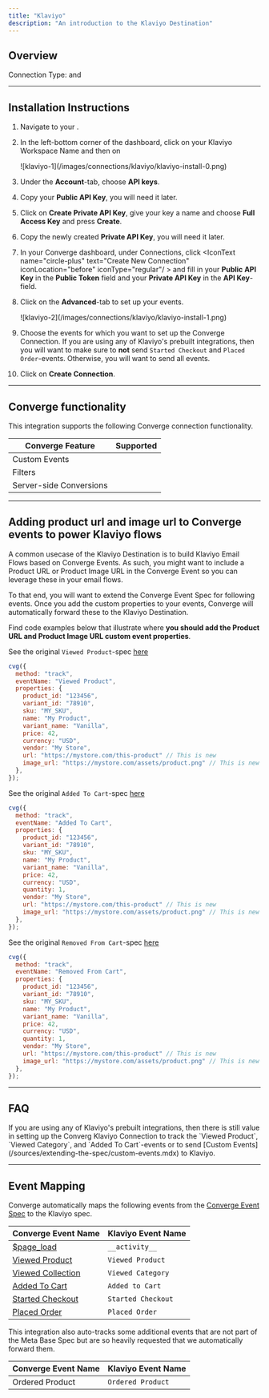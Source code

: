 ```yaml
---
title: "Klaviyo"
description: "An introduction to the Klaviyo Destination"
---
```



## Overview

Connection Type: <IconText text="Client-side" name="browser" iconType="duotone" iconLocation="after"/>  and <IconText text="Server-side" name="server" iconType="duotone" iconLocation="after"/>

---

## Installation Instructions

<AccordionGroup >
<Accordion icon="list" title="Installation Instructions">

1. Navigate to your <OutboundLink linkTarget="https://www.klaviyo.com/settings/account/personal" linkText="Klaviyo Admin Dashboard"/>.

2. In the left-bottom corner of the dashboard, click on your Klaviyo Workspace Name and then on <IconText text="Settings" name="gear" iconLocation="before" iconType="regular"/>
    <Frame>
   ![klaviyo-1](/images/connections/klaviyo/klaviyo-install-0.png)
   </Frame>

3. Under the **Account**-tab, choose **API keys**.

4. Copy your **Public API Key**, you will need it later.
   &nbsp;

5. Click on **Create Private API Key**, give your key a name and choose **Full Access Key** and press **Create**.

6. Copy the newly created **Private API Key**, you will need it later.
   &nbsp;

7. In your Converge dashboard, under Connections, click <IconText name="circle-plus" text="Create New Connection" iconLocation="before" iconType="regular"/ > and fill in your **Public API Key** in the **Public Token** field and your **Private API Key** in the **API Key**-field. 
   &nbsp;

8. Click on the **Advanced**-tab to set up your events.
    <Frame>
   ![klaviyo-2](/images/connections/klaviyo/klaviyo-install-1.png)
   </Frame>

9. Choose the events for which you want to set up the Converge Connection. 
    <Note>
      If you are using any of Klaviyo's prebuilt integrations, then you will want to make sure to **not** send `Started Checkout` and `Placed Order`-events. Otherwise, you will want to send all events.
    </Note>

10. Click on **Create Connection**.
   

</Accordion>

</AccordionGroup >

---

## Converge functionality

This integration supports the following Converge connection functionality.

| Converge Feature        |       Supported       |
| ----------------------- | :-------------------: |
| Custom Events           | <Icon name="check" /> |
| Filters                 | <Icon name="xmark" /> |
| Server-side Conversions | <Icon name="check" /> |


---

## Adding product url and image url to Converge events to power Klaviyo flows

A common usecase of the Klaviyo Destination is to build Klaviyo Email Flows based on Converge Events. 
As such, you might want to include a Product URL or Product Image URL in the Converge Event so you can leverage these in your email flows. 

To that end, you will want to extend the Converge Event Spec for following events.
Once you add the custom properties to your events, Converge will automatically forward these to the Klaviyo Destination.


<Accordion title='Extending your Converge Event implementation for Klaviyo'>

Find code examples below that illustrate where **you should add the Product URL and Product Image URL custom event properties**.

<Accordion title="Viewed Product" icon="code">

See the original `Viewed Product`-spec [here](/sources/converge-spec.mdx#viewed-product)

<CodeGroup>

```javascript JavaScript
cvg({
  method: "track",
  eventName: "Viewed Product",
  properties: {
    product_id: "123456",
    variant_id: "78910", 
    sku: "MY_SKU",
    name: "My Product",
    variant_name: "Vanilla", 
    price: 42,
    currency: "USD",
    vendor: "My Store",
    url: "https://mystore.com/this-product" // This is new
    image_url: "https://mystore.com/assets/product.png" // This is new
  },
});
```

</CodeGroup>

</Accordion>

<Accordion title="Added To Cart" icon="code">

See the original `Added To Cart`-spec [here](/sources/converge-spec.mdx#added-to-cart)

<CodeGroup>

```javascript JavaScript
cvg({
  method: "track",
  eventName: "Added To Cart",
  properties: {
    product_id: "123456",
    variant_id: "78910",
    sku: "MY_SKU",
    name: "My Product",
    variant_name: "Vanilla",
    price: 42,
    currency: "USD",
    quantity: 1,
    vendor: "My Store",
    url: "https://mystore.com/this-product" // This is new
    image_url: "https://mystore.com/assets/product.png" // This is new
  },
});

```

</CodeGroup>

</Accordion>

<Accordion title="Removed From Cart" icon="code">

See the original `Removed From Cart`-spec [here](/sources/converge-spec.mdx#removed-from-cart)

<CodeGroup>

```javascript JavaScript
cvg({
  method: "track",
  eventName: "Removed From Cart",
  properties: {
    product_id: "123456",
    variant_id: "78910",
    sku: "MY_SKU",
    name: "My Product",
    variant_name: "Vanilla",
    price: 42,
    currency: "USD",
    quantity: 1,
    vendor: "My Store",
    url: "https://mystore.com/this-product" // This is new
    image_url: "https://mystore.com/assets/product.png" // This is new
  },
});

```

</CodeGroup>

</Accordion>

</Accordion>









--- 

## FAQ

<AccordionGroup>
<Accordion title="I already have the Klaviyo integration for Shopify, should I also set up a Converge connection?">
  If you are using any of Klaviyo's prebuilt integrations, then there is still value in setting up the Converg Klaviyo Connection to track the `Viewed Product`, `Viewed Category`, and `Added To Cart`-events or to send [Custom Events](/sources/extending-the-spec/custom-events.mdx) to Klaviyo.
</Accordion>
</AccordionGroup>

---

## Event Mapping

Converge automatically maps the following events from the [Converge Event Spec](/sources/converge-spec) to the Klaviyo spec.

| Converge Event Name                                                                               | Klaviyo Event Name                   |
| ------------------------------------------------------------------------------------------------- | --------------------------------------- |
| [$page_load](/sources/converge-spec#page-load)                                                    | `__activity__`                              |
| [Viewed Product](/sources/converge-spec#viewed-product)                                           | `Viewed Product`                           |
| [Viewed Collection](/sources/converge-spec#viewed-collection)                                     | `Viewed Category`                           |
| [Added To Cart](/sources/converge-spec#added-to-cart)                                             | `Added to Cart`                             |
| [Started Checkout](/sources/converge-spec#started-checkout)                                       | `Started Checkout`                      |
| [Placed Order](/sources/converge-spec#placed-order)                                               | `Placed Order`                              |


This integration also auto-tracks some additional events that are not part of the Meta Base Spec but are so heavily requested that we automatically forward them.

| Converge Event Name                                                       | Klaviyo Event Name       |
| ------------------------------------------------------------------------- | --------------------- |
| Ordered Product                                                                     |    `Ordered Product`                   |
